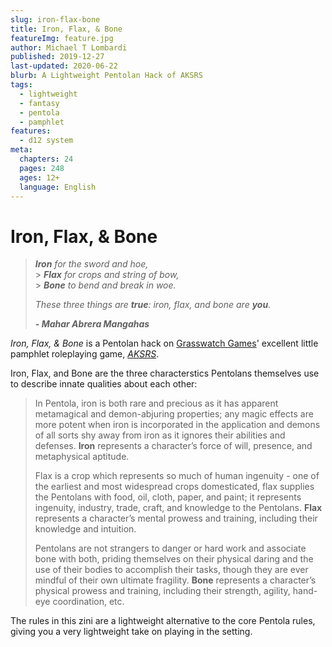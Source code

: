 ```yaml
---
slug: iron-flax-bone
title: Iron, Flax, & Bone
featureImg: feature.jpg
author: Michael T Lombardi
published: 2019-12-27
last-updated: 2020-06-22
blurb: A Lightweight Pentolan Hack of AKSRS
tags:
  - lightweight
  - fantasy
  - pentola
  - pamphlet
features:
  - d12 system
meta:
  chapters: 24
  pages: 248
  ages: 12+
  language: English
---
```


# Iron, Flax, & Bone

> _**Iron** for the sword and hoe,_ <br /> > _**Flax** for crops and string of bow,_ <br /> > _**Bone** to bend and break in woe._
>
> _These three things are **true**: iron, flax, and bone are **you**._
>
> _**- Mahar Abrera Mangahas**_

_Iron, Flax, & Bone_ is a Pentolan hack on [Grasswatch Games](https://l-a-wilga.itch.io/)' excellent little pamphlet roleplaying game, _[AKSRS](https://l-a-wilga.itch.io/aksrs)_.

Iron, Flax, and Bone are the three characterstics Pentolans themselves use to describe innate qualities about each other:

> In Pentola, iron is both rare and precious as it has apparent metamagical and demon-abjuring properties; any magic effects are more potent when iron is incorporated in the application and demons of all sorts shy away from iron as it ignores their abilities and defenses.
> **Iron** represents a character’s force of will, presence, and metaphysical aptitude.
>
> Flax is a crop which represents so much of human ingenuity - one of the earliest and most widespread crops domesticated, flax supplies the Pentolans with food, oil, cloth, paper, and paint; it represents ingenuity, industry, trade, craft, and knowledge to the Pentolans.
> **Flax** represents a character’s mental prowess and training, including their knowledge and intuition.
>
> Pentolans are not strangers to danger or hard work and associate bone with both, priding themselves on their physical daring and the use of their bodies to accomplish their tasks, though they are ever mindful of their own ultimate fragility.
> **Bone** represents a character’s physical prowess and training, including their strength, agility, hand-eye coordination, etc.

The rules in this zini are a lightweight alternative to the core Pentola rules, giving you a very lightweight take on playing in the setting.
